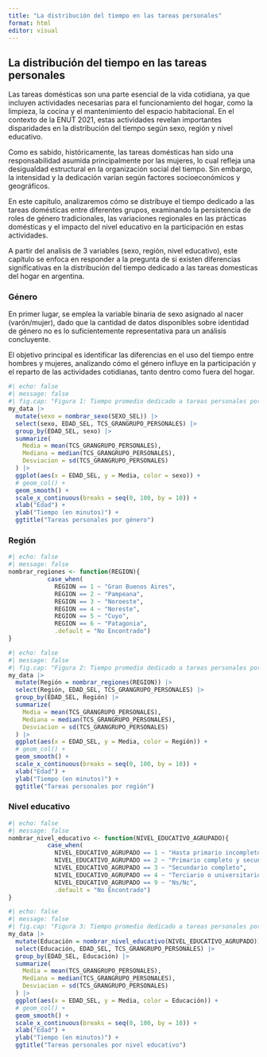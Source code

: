 ```yaml
---
title: "La distribución del tiempo en las tareas personales"
format: html
editor: visual
---
```


## La distribución del tiempo en las tareas personales

Las tareas domésticas son una parte esencial de la vida cotidiana, ya que incluyen actividades necesarias para el funcionamiento del hogar, como la limpieza, la cocina y el mantenimiento del espacio habitacional. En el contexto de la ENUT 2021, estas actividades revelan importantes disparidades en la distribución del tiempo según sexo, región y nivel educativo.

Como es sabido, históricamente, las tareas domésticas han sido una responsabilidad asumida principalmente por las mujeres, lo cual refleja una desigualdad estructural en la organización social del tiempo. Sin embargo, la intensidad y la dedicación varían según factores socioeconómicos y geográficos.

En este capítulo, analizaremos cómo se distribuye el tiempo dedicado a las tareas domésticas entre diferentes grupos, examinando la persistencia de roles de género tradicionales, las variaciones regionales en las prácticas domésticas y el impacto del nivel educativo en la participación en estas actividades.

A partir del analisis de 3 variables (sexo, región, nivel educativo), este capítulo se enfoca en responder a la pregunta de si existen diferencias significativas en la distribución del tiempo dedicado a las tareas domesticas del hogar en argentina.

### Género

En primer lugar, se emplea la variable binaria de sexo asignado al nacer (varón/mujer), dado que la cantidad de datos disponibles sobre identidad de género no es lo suficientemente representativa para un análisis concluyente.

El objetivo principal es identificar las diferencias en el uso del tiempo entre hombres y mujeres, analizando cómo el género influye en la participación y el reparto de las actividades cotidianas, tanto dentro como fuera del hogar.

```r
#| echo: false
#| message: false
#| fig.cap: "Figura 1: Tiempo promedio dedicado a tareas personales por género"
my_data |>
  mutate(sexo = nombrar_sexo(SEXO_SEL)) |>
  select(sexo, EDAD_SEL, TCS_GRANGRUPO_PERSONALES) |>
  group_by(EDAD_SEL, sexo) |>
  summarize(
    Media = mean(TCS_GRANGRUPO_PERSONALES),
    Mediana = median(TCS_GRANGRUPO_PERSONALES),
    Desviacion = sd(TCS_GRANGRUPO_PERSONALES)
  ) |> 
  ggplot(aes(x = EDAD_SEL, y = Media, color = sexo)) +
  # geom_col() +
  geom_smooth() +
  scale_x_continuous(breaks = seq(0, 100, by = 10)) +
  xlab("Edad") +
  ylab("Tiempo (en minutos)") +
  ggtitle("Tareas personales por género")

```

### Región

```r
#| echo: false
#| message: false
nombrar_regiones <- function(REGION){
           case_when(
             REGION == 1 ~ "Gran Buenos Aires",
             REGION == 2 ~ "Pampeana",
             REGION == 3 ~ "Noroeste",
             REGION == 4 ~ "Noreste",
             REGION == 5 ~ "Cuyo",
             REGION == 6 ~ "Patagonia",
             .default = "No Encontrado")
}
```

```r
#| echo: false
#| message: false
#| fig.cap: "Figura 2: Tiempo promedio dedicado a tareas personales por región"
my_data |>
  mutate(Región = nombrar_regiones(REGION)) |>
  select(Región, EDAD_SEL, TCS_GRANGRUPO_PERSONALES) |>
  group_by(EDAD_SEL, Región) |>
  summarize(
    Media = mean(TCS_GRANGRUPO_PERSONALES),
    Mediana = median(TCS_GRANGRUPO_PERSONALES),
    Desviacion = sd(TCS_GRANGRUPO_PERSONALES)
  ) |> 
  ggplot(aes(x = EDAD_SEL, y = Media, color = Región)) +
  # geom_col() +
  geom_smooth() +
  scale_x_continuous(breaks = seq(0, 100, by = 10)) +
  xlab("Edad") +
  ylab("Tiempo (en minutos)") +
  ggtitle("Tareas personales por región")
```

### Nivel educativo

```r
#| echo: false
#| message: false
nombrar_nivel_educativo <- function(NIVEL_EDUCATIVO_AGRUPADO){
           case_when(
             NIVEL_EDUCATIVO_AGRUPADO == 1 ~ "Hasta primario incompleto",
             NIVEL_EDUCATIVO_AGRUPADO == 2 ~ "Primario completo y secundario incompleto",
             NIVEL_EDUCATIVO_AGRUPADO == 3 ~ "Secundario completo",
             NIVEL_EDUCATIVO_AGRUPADO == 4 ~ "Terciario o universitario incompleto y más",
             NIVEL_EDUCATIVO_AGRUPADO == 9 ~ "Ns/Nc",
             .default = "No Encontrado")
}
```

```r
#| echo: false
#| message: false
#| fig.cap: "Figura 3: Tiempo promedio dedicado a tareas personales por nivel educativo"
my_data |>
  mutate(Educación = nombrar_nivel_educativo(NIVEL_EDUCATIVO_AGRUPADO)) |>
  select(Educación, EDAD_SEL, TCS_GRANGRUPO_PERSONALES) |>
  group_by(EDAD_SEL, Educación) |>
  summarize(
    Media = mean(TCS_GRANGRUPO_PERSONALES),
    Mediana = median(TCS_GRANGRUPO_PERSONALES),
    Desviacion = sd(TCS_GRANGRUPO_PERSONALES)
  ) |> 
  ggplot(aes(x = EDAD_SEL, y = Media, color = Educación)) +
  # geom_col() +
  geom_smooth() +
  scale_x_continuous(breaks = seq(0, 100, by = 10)) +
  xlab("Edad") +
  ylab("Tiempo (en minutos)") +
  ggtitle("Tareas personales por nivel educativo")
```
